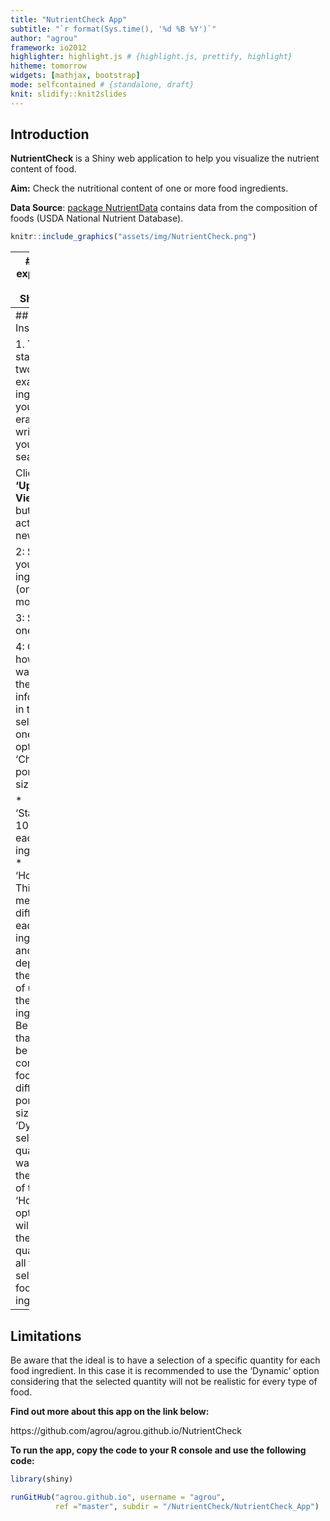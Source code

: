 ---
title: "NutrientCheck App"
subtitle: "`r format(Sys.time(), '%d %B %Y')`"
author: "agrou"
framework: io2012
highlighter: highlight.js # {highlight.js, prettify, highlight}
hitheme: tomorrow
widgets: [mathjax, bootstrap]
mode: selfcontained # {standalone, draft}
knit: slidify::knit2slides
---

## Introduction 

**NutrientCheck** is a Shiny web application to help you visualize the nutrient content of food.
  
**Aim:** Check the nutritional content of one or more food ingredients. 

**Data Source**: [package NutrientData](https://github.com/56north/NutrientData) contains data from the composition of foods (USDA National Nutrient Database). 


```{r NutritionApp, out.width = "600px", echo = FALSE}
knitr::include_graphics("assets/img/NutrientCheck.png")
```


---
## Brief explanation of the Shiny App

1. Data Processing

Data ('ABBREV') was manipulated to select just some variables (nutrients) as an example. 
A calculation for the nutrient content of household portions was added as well as for the quantity inputed by the user.

2. UI/Server

UI has 4 input 'fields' and 1 action button, to update information as the input changes. 
Server defines how the plot and the table are presented, with conditions to filter observations or calculate new data, dependent on the user input.

3. App Interface

Allows the user to choose between visualizing nutrient content of 1 or more foods, for **standard portion sizes** or for **household portion size** or even for a self input, that I called **dynamic portion size**.

---
## Instructions

1. The app starts with two examples of ingredients, you can erase it and write down your own search. 

Click on **'Update View'** button to activate new display.

2: Select your food ingredient (one or more)

3: Select one nutrient

4: Choose how you want to see the information in the plot, selecting one of the 3 options of 'Choose a portion size':

* 'Standard': 100g for each ingredient. 
* 'Household': This measure is different for each food ingredient and depends on the purpose of use for the ingredient. Be aware that you will be comparing food for different portion sizes.
* 'Dynamic': select the quantity you want but, on the opposite of the 'Household' option, this will define the same quantity for all the selected food ingredients. 

---
## Limitations 

Be aware that the ideal is to have a selection of a specific quantity for each food ingredient. In this case it is recommended to use the 'Dynamic' option considering
that the selected quantity will not be realistic for every type of food.

**Find out more about this app on the link below:**

https://github.com/agrou/agrou.github.io/NutrientCheck

**To run the app, copy the code to your R console and use the following code:** 
```{r, echo = TRUE, eval = FALSE}
library(shiny)

runGitHub("agrou.github.io", username = "agrou", 
          ref ="master", subdir = "/NutrientCheck/NutrientCheck_App")

```





